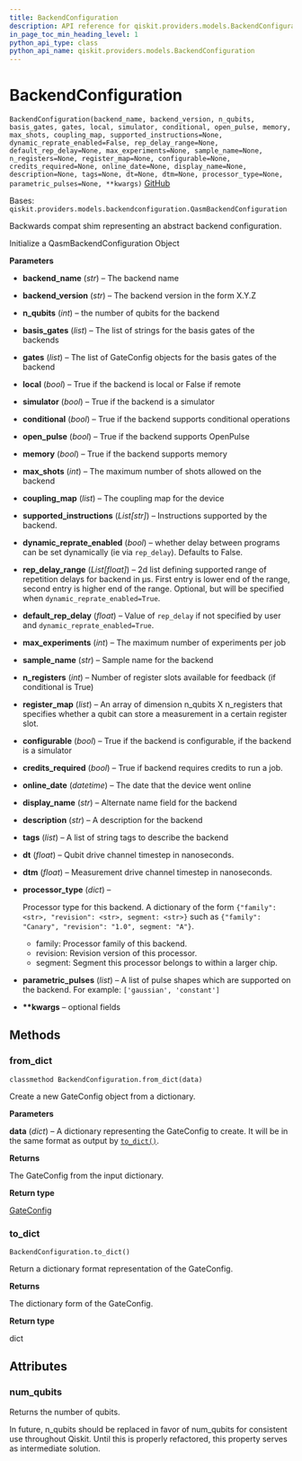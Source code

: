 ```yaml
---
title: BackendConfiguration
description: API reference for qiskit.providers.models.BackendConfiguration
in_page_toc_min_heading_level: 1
python_api_type: class
python_api_name: qiskit.providers.models.BackendConfiguration
---
```


# BackendConfiguration

<span id="qiskit.providers.models.BackendConfiguration" />

`BackendConfiguration(backend_name, backend_version, n_qubits, basis_gates, gates, local, simulator, conditional, open_pulse, memory, max_shots, coupling_map, supported_instructions=None, dynamic_reprate_enabled=False, rep_delay_range=None, default_rep_delay=None, max_experiments=None, sample_name=None, n_registers=None, register_map=None, configurable=None, credits_required=None, online_date=None, display_name=None, description=None, tags=None, dt=None, dtm=None, processor_type=None, parametric_pulses=None, **kwargs)` [GitHub](https://github.com/qiskit/qiskit/tree/stable/0.18/qiskit/providers/models/backendconfiguration.py "view source code")

Bases: `qiskit.providers.models.backendconfiguration.QasmBackendConfiguration`

Backwards compat shim representing an abstract backend configuration.

Initialize a QasmBackendConfiguration Object

**Parameters**

*   **backend\_name** (*str*) – The backend name

*   **backend\_version** (*str*) – The backend version in the form X.Y.Z

*   **n\_qubits** (*int*) – the number of qubits for the backend

*   **basis\_gates** (*list*) – The list of strings for the basis gates of the backends

*   **gates** (*list*) – The list of GateConfig objects for the basis gates of the backend

*   **local** (*bool*) – True if the backend is local or False if remote

*   **simulator** (*bool*) – True if the backend is a simulator

*   **conditional** (*bool*) – True if the backend supports conditional operations

*   **open\_pulse** (*bool*) – True if the backend supports OpenPulse

*   **memory** (*bool*) – True if the backend supports memory

*   **max\_shots** (*int*) – The maximum number of shots allowed on the backend

*   **coupling\_map** (*list*) – The coupling map for the device

*   **supported\_instructions** (*List\[str]*) – Instructions supported by the backend.

*   **dynamic\_reprate\_enabled** (*bool*) – whether delay between programs can be set dynamically (ie via `rep_delay`). Defaults to False.

*   **rep\_delay\_range** (*List\[float]*) – 2d list defining supported range of repetition delays for backend in μs. First entry is lower end of the range, second entry is higher end of the range. Optional, but will be specified when `dynamic_reprate_enabled=True`.

*   **default\_rep\_delay** (*float*) – Value of `rep_delay` if not specified by user and `dynamic_reprate_enabled=True`.

*   **max\_experiments** (*int*) – The maximum number of experiments per job

*   **sample\_name** (*str*) – Sample name for the backend

*   **n\_registers** (*int*) – Number of register slots available for feedback (if conditional is True)

*   **register\_map** (*list*) – An array of dimension n\_qubits X n\_registers that specifies whether a qubit can store a measurement in a certain register slot.

*   **configurable** (*bool*) – True if the backend is configurable, if the backend is a simulator

*   **credits\_required** (*bool*) – True if backend requires credits to run a job.

*   **online\_date** (*datetime*) – The date that the device went online

*   **display\_name** (*str*) – Alternate name field for the backend

*   **description** (*str*) – A description for the backend

*   **tags** (*list*) – A list of string tags to describe the backend

*   **dt** (*float*) – Qubit drive channel timestep in nanoseconds.

*   **dtm** (*float*) – Measurement drive channel timestep in nanoseconds.

*   **processor\_type** (*dict*) –

    Processor type for this backend. A dictionary of the form `{"family": <str>, "revision": <str>, segment: <str>}` such as `{"family": "Canary", "revision": "1.0", segment: "A"}`.

    *   family: Processor family of this backend.
    *   revision: Revision version of this processor.
    *   segment: Segment this processor belongs to within a larger chip.

*   **parametric\_pulses** (*list*) – A list of pulse shapes which are supported on the backend. For example: `['gaussian', 'constant']`

*   **\*\*kwargs** – optional fields

## Methods

### from\_dict

<span id="qiskit.providers.models.BackendConfiguration.from_dict" />

`classmethod BackendConfiguration.from_dict(data)`

Create a new GateConfig object from a dictionary.

**Parameters**

**data** (*dict*) – A dictionary representing the GateConfig to create. It will be in the same format as output by [`to_dict()`](qiskit.providers.models.BackendConfiguration#to_dict "qiskit.providers.models.BackendConfiguration.to_dict").

**Returns**

The GateConfig from the input dictionary.

**Return type**

[GateConfig](qiskit.providers.models.GateConfig "qiskit.providers.models.GateConfig")

### to\_dict

<span id="qiskit.providers.models.BackendConfiguration.to_dict" />

`BackendConfiguration.to_dict()`

Return a dictionary format representation of the GateConfig.

**Returns**

The dictionary form of the GateConfig.

**Return type**

dict

## Attributes

<span id="qiskit.providers.models.BackendConfiguration.num_qubits" />

### num\_qubits

Returns the number of qubits.

In future, n\_qubits should be replaced in favor of num\_qubits for consistent use throughout Qiskit. Until this is properly refactored, this property serves as intermediate solution.

